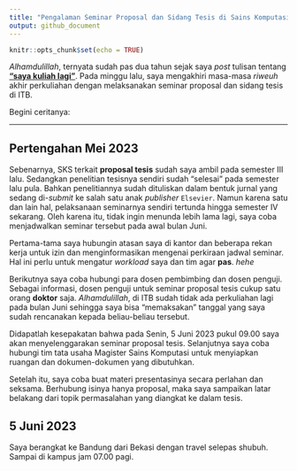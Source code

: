 ```yaml
---
title: "Pengalaman Seminar Proposal dan Sidang Tesis di Sains Komputasi ITB"
output: github_document
---
```


```r
knitr::opts_chunk$set(echo = TRUE)
```

_Alhamdulillah_, ternyata sudah pas dua tahun sejak saya _post_ tulisan tentang [__"saya kuliah lagi"__](https://ikanx101.com/blog/kuliah-lagi/). Pada minggu lalu, saya mengakhiri masa-masa _riweuh_ akhir perkuliahan dengan melaksanakan seminar proposal dan sidang tesis di ITB. 

Begini ceritanya:

---

## Pertengahan Mei 2023

Sebenarnya, SKS terkait __proposal tesis__ sudah saya ambil pada semester III lalu. Sedangkan penelitian tesisnya sendiri sudah "selesai" pada semester lalu pula. Bahkan penelitiannya sudah dituliskan dalam bentuk jurnal yang sedang di-_submit_ ke salah satu anak _publisher_ `Elsevier`. Namun karena satu dan lain hal, pelaksanaan seminarnya sendiri tertunda hingga semester IV sekarang. Oleh karena itu, tidak ingin menunda lebih lama lagi, saya coba menjadwalkan seminar tersebut pada awal bulan Juni. 

Pertama-tama saya hubungin atasan saya di kantor dan beberapa rekan kerja untuk izin dan menginformasikan mengenai perkiraan jadwal seminar. Hal ini perlu untuk mengatur _workload_ saya dan tim agar __pas__. _hehe_

Berikutnya saya coba hubungi para dosen pembimbing dan dosen penguji. Sebagai informasi, dosen penguji untuk seminar proposal tesis cukup satu orang __doktor__ saja. _Alhamdulillah_, di ITB sudah tidak ada perkuliahan lagi pada bulan Juni sehingga saya bisa "memaksakan" tanggal yang saya sudah rencanakan kepada beliau-beliau tersebut.

Didapatlah kesepakatan bahwa pada Senin, 5 Juni 2023 pukul 09.00 saya akan menyelenggarakan seminar proposal tesis. Selanjutnya saya coba hubungi tim tata usaha Magister Sains Komputasi untuk menyiapkan ruangan dan dokumen-dokumen yang dibutuhkan.

Setelah itu, saya coba buat materi presentasinya secara perlahan dan seksama. Berhubung isinya hanya proposal, maka saya sampaikan latar belakang dari topik permasalahan yang diangkat ke dalam tesis.

## 5 Juni 2023

Saya berangkat ke Bandung dari Bekasi dengan travel selepas shubuh. Sampai di kampus jam 07.00 pagi.